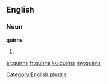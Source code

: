 ==English==

===Noun===
'''quirns'''

# {{plural of|quirn}}

[[Category:English plurals]]

[[ar:quirns]]
[[fr:quirns]]
[[ku:quirns]]
[[my:quirns]]